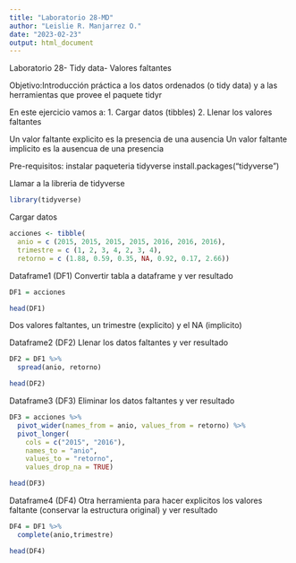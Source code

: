 ```yaml
---
title: "Laboratorio 28-MD"
author: "Leislie R. Manjarrez O."
date: "2023-02-23"
output: html_document
---
```


Laboratorio 28- Tidy data- Valores faltantes

Objetivo:Introducción práctica a los datos ordenados (o tidy data) y a las herramientas que provee el paquete tidyr

En este ejercicio vamos a:
1. Cargar datos (tibbles)
2. Llenar los valores faltantes

Un valor faltante explicito es la presencia de una ausencia
Un valor faltante implicito es la ausencua de una presencia

Pre-requisitos: instalar paqueteria tidyverse
install.packages("tidyverse")

Llamar a la libreria de tidyverse
```r
library(tidyverse)
```

Cargar datos
```r
acciones <- tibble(
  anio = c (2015, 2015, 2015, 2015, 2016, 2016, 2016),
  trimestre = c (1, 2, 3, 4, 2, 3, 4),
  retorno = c (1.88, 0.59, 0.35, NA, 0.92, 0.17, 2.66))
```

Dataframe1 (DF1)
Convertir tabla a dataframe y ver resultado
```r
DF1 = acciones

head(DF1)
```

Dos valores faltantes, un trimestre (explicito) y el NA (implicito)

Dataframe2 (DF2)
Llenar los datos faltantes y ver resultado
```r
DF2 = DF1 %>%
  spread(anio, retorno)

head(DF2)
```

Dataframe3 (DF3)
Eliminar los datos faltantes y ver resultado
```r
DF3 = acciones %>%
  pivot_wider(names_from = anio, values_from = retorno) %>% 
  pivot_longer(
    cols = c("2015", "2016"),
    names_to = "anio",
    values_to = "retorno",
    values_drop_na = TRUE)

head(DF3)
```

Dataframe4 (DF4)
Otra herramienta para hacer explicitos los valores faltante (conservar la estructura original) y ver resultado
```r
DF4 = DF1 %>% 
  complete(anio,trimestre)

head(DF4)
```
